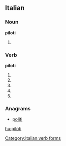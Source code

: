 ==Italian==

===Noun===
'''piloti''' {{m}}

# {{plural of|[[pilota]]|lang=it}}

===Verb===
'''piloti'''

# {{conjugation of|pilotare||2|s|pres|ind|lang=it}}
# {{conjugation of|pilotare||1|s|pres|sub|lang=it}}
# {{conjugation of|pilotare||2|s|pres|sub|lang=it}}
# {{conjugation of|pilotare||3|s|pres|sub|lang=it}}
# {{conjugation of|pilotare||3|s|imp|lang=it}}

===Anagrams===
* {{alphagram|iilopt}} [[politi#Italian|politi]]
[[Category:Italian verb forms]]

[[hu:piloti]]